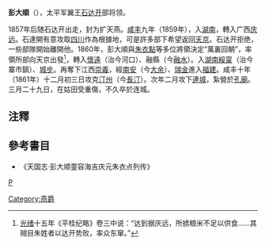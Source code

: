 '''彭大順'''（{{bd|?||?|}}），太平军翼王[[石达开|石达开]]部将领。

1857年后随石达开出走，封为扩天燕。[[咸丰_(年号)|咸丰]]九年（1859年），入[[湖南|湖南]]，轉入广西[[庆远府|庆远]]。石達開有意攻取[[四川|四川]]作為根據地，可是許多部下希望返回[[天京|天京]]。石达开拒绝，一些部隊開始離開他。1860年，彭大順與[[朱衣點|朱衣點]]等多位將領決定“萬裏回朝”，率領所部向天京出發<ref>[[光绪|光绪]]十五年《平桂纪略》卷三中说：“达到据庆远，所掳粮米不足以供食……其贼目朱姓者以达开势败，率众东窜。”</ref>，轉入[[怀远镇_(宜州市)|懷遠]]（治今河口）、融縣（今[[融水|融水]]）。入[[湖南|湖南]][[綏甯|綏甯]]（治今寨市鎮）、[[城步|城步]]。再奪下江西[[崇義|崇義]]，經[[南安府|南安]]（今[[大余|大余]]）、[[瑞金|瑞金]]進入[[福建|福建]]。咸丰十年（1861年）十二月初三日攻克[[汀州|汀州]]（今[[長汀|長汀]]）。次年二月攻下[[連城|連城]]，紮營於[[孔廟|孔廟]]。三月二十九日，在姑田受重傷，不久卒於连城。

==注釋==
{{reflist}}

==參考書目==
*《天国志·彭大顺童容海吉庆元朱衣点列传》
[[category:太平天國人物|P]]
[[Category:燕爵|Category:燕爵]]